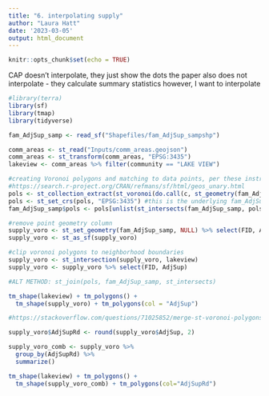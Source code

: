 ```yaml
---
title: "6. interpolating supply"
author: "Laura Hatt"
date: '2023-03-05'
output: html_document
---
```


```r
knitr::opts_chunk$set(echo = TRUE)
```

CAP doesn't interpolate, they just show the dots
the paper also does not interpolate - they calculate summary statistics
however, I want to interpolate

```r
#library(terra)
library(sf)
library(tmap)
library(tidyverse)
```

```r
fam_AdjSup_samp <- read_sf("Shapefiles/fam_AdjSup_sampshp")
```

```r
comm_areas <- st_read("Inputs/comm_areas.geojson")
comm_areas <- st_transform(comm_areas, "EPSG:3435")
lakeview <- comm_areas %>% filter(community == "LAKE VIEW")
```

```r
#creating Voronoi polygons and matching to data points, per these instructions
#https://search.r-project.org/CRAN/refmans/sf/html/geos_unary.html
pols <- st_collection_extract(st_voronoi(do.call(c, st_geometry(fam_AdjSup_samp))))
pols <- st_set_crs(pols, "EPSG:3435") #this is the underlying fam_AdjSup_samp CRS
fam_AdjSup_samp$pols <- pols[unlist(st_intersects(fam_AdjSup_samp, pols))]

#remove point geometry column 
supply_voro <- st_set_geometry(fam_AdjSup_samp, NULL) %>% select(FID, AdjSup, pols)
supply_voro <- st_as_sf(supply_voro)

#clip voronoi polygons to neighborhood boundaries
supply_voro <- st_intersection(supply_voro, lakeview)
supply_voro <- supply_voro %>% select(FID, AdjSup)

#ALT METHOD: st_join(pols, fam_AdjSup_samp, st_intersects)
```


```r
tm_shape(lakeview) + tm_polygons() + 
  tm_shape(supply_voro) + tm_polygons(col = "AdjSup") 
```


```r
#https://stackoverflow.com/questions/71025852/merge-st-voronoi-polygons-by-variable

supply_voro$AdjSupRd <- round(supply_voro$AdjSup, 2)

supply_voro_comb <- supply_voro %>% 
  group_by(AdjSupRd) %>%
  summarize()
```


```r
tm_shape(lakeview) + tm_polygons() + 
  tm_shape(supply_voro_comb) + tm_polygons(col="AdjSupRd") 
```



